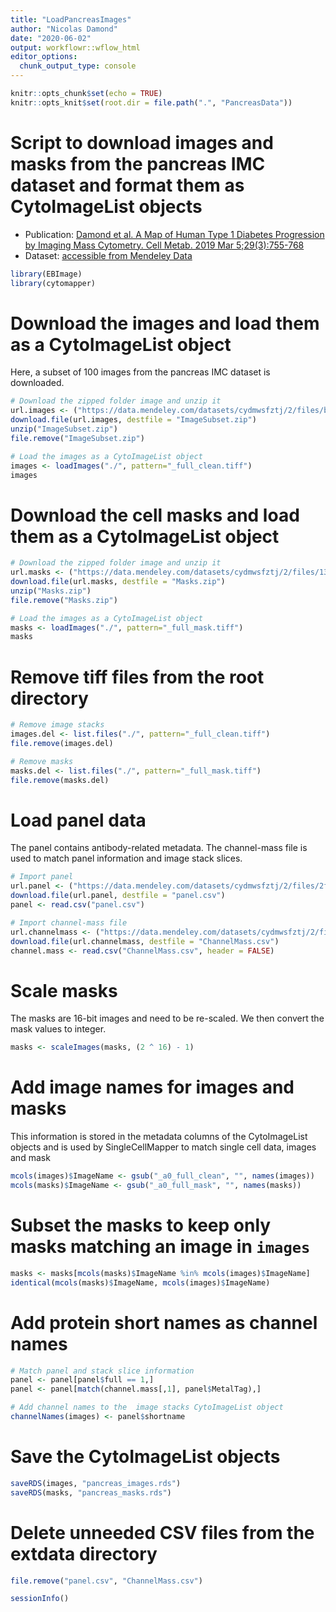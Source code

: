 ```yaml
---
title: "LoadPancreasImages"
author: "Nicolas Damond"
date: "2020-06-02"
output: workflowr::wflow_html
editor_options:
  chunk_output_type: console
---
```


```r
knitr::opts_chunk$set(echo = TRUE)
knitr::opts_knit$set(root.dir = file.path(".", "PancreasData"))
```


# Script to download images and masks from the pancreas IMC dataset and format them as CytoImageList objects

- Publication: [Damond et al. A Map of Human Type 1 Diabetes Progression by Imaging Mass Cytometry. Cell Metab. 2019 Mar 5;29(3):755-768](https://www.ncbi.nlm.nih.gov/pmc/articles/PMC6821395)
- Dataset: [accessible from Mendeley Data](http://dx.doi.org/10.17632/cydmwsfztj.2)

```r
library(EBImage)
library(cytomapper)
```

# Download the images and load them as a CytoImageList object

Here, a subset of 100 images from the pancreas IMC dataset is downloaded.

```r
# Download the zipped folder image and unzip it
url.images <- ("https://data.mendeley.com/datasets/cydmwsfztj/2/files/b37054d2-d5d0-4c48-a001-81ff77136f41/ImageSubset.zip?dl=1")
download.file(url.images, destfile = "ImageSubset.zip")
unzip("ImageSubset.zip")
file.remove("ImageSubset.zip")

# Load the images as a CytoImageList object
images <- loadImages("./", pattern="_full_clean.tiff")
images
```

# Download the cell masks and load them as a CytoImageList object

```r
# Download the zipped folder image and unzip it
url.masks <- ("https://data.mendeley.com/datasets/cydmwsfztj/2/files/13679a61-e9b4-4820-9f09-a5bbc697647c/Masks.zip?dl=1")
download.file(url.masks, destfile = "Masks.zip")
unzip("Masks.zip")
file.remove("Masks.zip")

# Load the images as a CytoImageList object
masks <- loadImages("./", pattern="_full_mask.tiff")
masks
```

# Remove tiff files from the root directory

```r
# Remove image stacks
images.del <- list.files("./", pattern="_full_clean.tiff")
file.remove(images.del)

# Remove masks
masks.del <- list.files("./", pattern="_full_mask.tiff")
file.remove(masks.del)
```

# Load panel data

The panel contains antibody-related metadata.
The channel-mass file is used to match panel information and image stack slices.

```r
# Import panel
url.panel <- ("https://data.mendeley.com/datasets/cydmwsfztj/2/files/2f9fecfc-b98f-4937-bc38-ae1b959bd74d/Panel.csv?dl=1")
download.file(url.panel, destfile = "panel.csv")
panel <- read.csv("panel.csv")

# Import channel-mass file
url.channelmass <- ("https://data.mendeley.com/datasets/cydmwsfztj/2/files/704312eb-377c-42e2-8227-44bb9aca0fb3/ChannelMass.csv?dl=1")
download.file(url.channelmass, destfile = "ChannelMass.csv")
channel.mass <- read.csv("ChannelMass.csv", header = FALSE)
```

# Scale masks

The masks are 16-bit images and need to be re-scaled.
We then convert the mask values to integer.

```r
masks <- scaleImages(masks, (2 ^ 16) - 1)
```

# Add image names for images and masks

This information is stored in the metadata columns of the CytoImageList objects
and is used by SingleCellMapper to match single cell data, images and mask

```r
mcols(images)$ImageName <- gsub("_a0_full_clean", "", names(images))
mcols(masks)$ImageName <- gsub("_a0_full_mask", "", names(masks))
```

# Subset the masks to keep only masks matching an image in `images`

```r
masks <- masks[mcols(masks)$ImageName %in% mcols(images)$ImageName]
identical(mcols(masks)$ImageName, mcols(images)$ImageName)
```

# Add protein short names as channel names

```r
# Match panel and stack slice information
panel <- panel[panel$full == 1,]
panel <- panel[match(channel.mass[,1], panel$MetalTag),]

# Add channel names to the  image stacks CytoImageList object
channelNames(images) <- panel$shortname
```

# Save the CytoImageList objects

```r
saveRDS(images, "pancreas_images.rds")
saveRDS(masks, "pancreas_masks.rds")
```

# Delete unneeded CSV files from the extdata directory

```r
file.remove("panel.csv", "ChannelMass.csv")
```

```r
sessionInfo()
```
